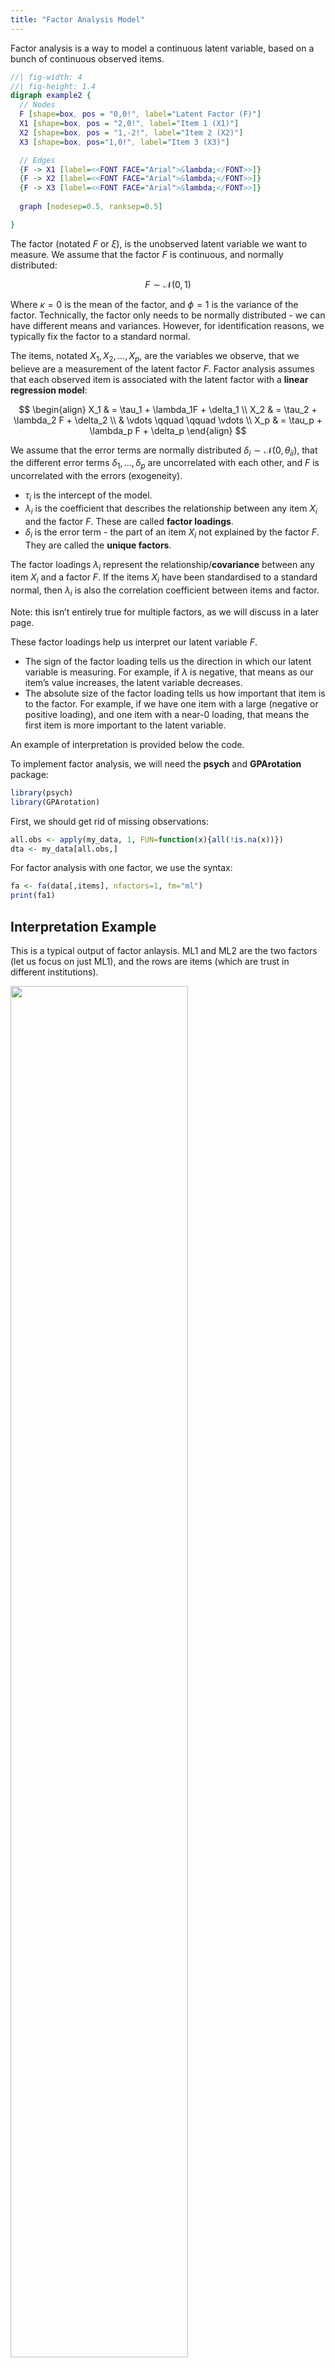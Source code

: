 ```yaml
---
title: "Factor Analysis Model"
---
```


Factor analysis is a way to model a continuous latent variable, based on a bunch of continuous observed items.

::: center-graph
```dot
//| fig-width: 4
//| fig-height: 1.4
digraph example2 {
  // Nodes
  F [shape=box, pos = "0,0!", label="Latent Factor (F)"]
  X1 [shape=box, pos = "2,0!", label="Item 1 (X1)"]
  X2 [shape=box, pos = "1,-2!", label="Item 2 (X2)"]
  X3 [shape=box, pos="1,0!", label="Item 3 (X3)"]

  // Edges
  {F -> X1 [label=<<FONT FACE="Arial">&lambda;</FONT>>]}
  {F -> X2 [label=<<FONT FACE="Arial">&lambda;</FONT>>]}
  {F -> X3 [label=<<FONT FACE="Arial">&lambda;</FONT>>]}
  
  graph [nodesep=0.5, ranksep=0.5]

}
```
:::

The factor (notated $F$ or $\xi$), is the unobserved latent variable we want to measure. We assume that the factor $F$ is continuous, and normally distributed:

$$
F \sim \mathcal N(0, 1)
$$

::: small
Where $\kappa = 0$ is the mean of the factor, and $\phi =1$ is the variance of the factor. Technically, the factor only needs to be normally distributed - we can have different means and variances. However, for identification reasons, we typically fix the factor to a standard normal.
:::

The items, notated $X_1, X_2, \dots, X_p$, are the variables we observe, that we believe are a measurement of the latent factor $F$. Factor analysis assumes that each observed item is associated with the latent factor with a **linear regression model**:

$$
\begin{align}
X_1 & = \tau_1 + \lambda_1F + \delta_1 \\
X_2 & = \tau_2 + \lambda_2 F + \delta_2 \\
& \vdots \qquad \qquad \vdots \\
X_p & = \tau_p + \lambda_p F + \delta_p
\end{align}
$$

::: small
We assume that the error terms are normally distributed $\delta_i \sim \mathcal N(0, \theta_{ii})$, that the different error terms $\delta_1, \dots, \delta_p$ are uncorrelated with each other, and $F$ is uncorrelated with the errors (exogeneity).
:::

-   $\tau_i$ is the intercept of the model.
-   $\lambda_i$ is the coefficient that describes the relationship between any item $X_i$ and the factor $F$. These are called **factor loadings**.
-   $\delta_i$ is the error term - the part of an item $X_i$ not explained by the factor $F$. They are called the **unique factors**.

The factor loadings $\lambda_i$ represent the relationship/**covariance** between any item $X_i$ and a factor $F$. If the items $X_i$ have been standardised to a standard normal, then $\lambda_i$ is also the correlation coefficient between items and factor.

::: small
Note: this isn't entirely true for multiple factors, as we will discuss in a later page.
:::

These factor loadings help us interpret our latent variable $F$.

-   The sign of the factor loading tells us the direction in which our latent variable is measuring. For example, if $\lambda$ is negative, that means as our item's value increases, the latent variable decreases.
-   The absolute size of the factor loading tells us how important that item is to the factor. For example, if we have one item with a large (negative or positive loading), and one item with a near-0 loading, that means the first item is more important to the latent variable.

::: small
An example of interpretation is provided below the code.
:::

To implement factor analysis, we will need the **psych** and **GPArotation** package:

```r
library(psych)
library(GPArotation)
```

First, we should get rid of missing observations:

```r
all.obs <- apply(my_data, 1, FUN=function(x){all(!is.na(x))})
dta <- my_data[all.obs,]
```

For factor analysis with one factor, we use the syntax:

```r
fa <- fa(data[,items], nfactors=1, fm="ml")
print(fa1)
```

::: {.callout-note collapse="true" appearance="simple"}
## Interpretation Example

This is a typical output of factor anlaysis. ML1 and ML2 are the two factors (let us focus on just ML1), and the rows are items (which are trust in different institutions).

![](images/clipboard-3872288459.png){width="75%"}

For factor 1 (ML1), we can see that *pol_parties*, *politicians* have very large loadings. *EP, parliament, and UN* have moderate loadings. *Police* and *legal* have almost 0 loadings. Almost all loadings are positive.

This tells us that factor 1 is a latent variable that measures mostly trust in politicians, rather than the legal/policing system. Since the loadings are almost all positive, we can conclude that higher values of factor 1 mean higher levels of trust in legal/policing systems.
:::
